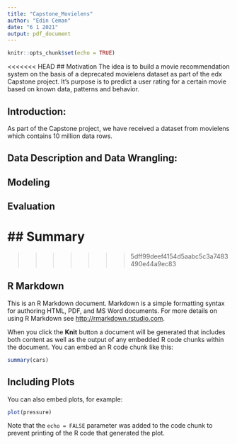 ```yaml
---
title: "Capstone_Movielens"
author: "Edin Ceman"
date: "6 1 2021"
output: pdf_document
---
```


```r
knitr::opts_chunk$set(echo = TRUE)
```
<<<<<<< HEAD
## Motivation
The idea is to build a movie recommendation system on the basis of a deprecated movielens dataset as part of the edx Capstone project.
It's purpose is to predict a user rating for a certain movie based on known data, patterns and behavior.

## Introduction:
As part of the Capstone project, we have received a dataset from movielens which contains 10 million data rows.

## Data Description and Data Wrangling:

## Modeling

## Evaluation

## Summary
=======
>>>>>>> 5dff99deef4154d5aabc5c3a7483490e44a9ec83

## R Markdown

This is an R Markdown document. Markdown is a simple formatting syntax for authoring HTML, PDF, and MS Word documents. For more details on using R Markdown see <http://rmarkdown.rstudio.com>.

When you click the **Knit** button a document will be generated that includes both content as well as the output of any embedded R code chunks within the document. You can embed an R code chunk like this:

```r
summary(cars)
```

## Including Plots

You can also embed plots, for example:

```r
plot(pressure)
```

Note that the `echo = FALSE` parameter was added to the code chunk to prevent printing of the R code that generated the plot.
